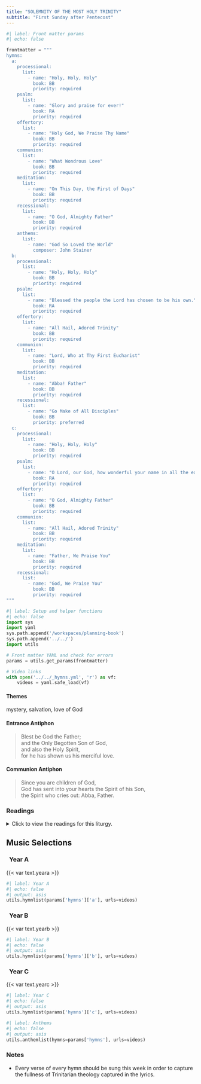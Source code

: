 ```yaml
---
title: "SOLEMNITY OF THE MOST HOLY TRINITY"
subtitle: "First Sunday after Pentecost"
---
```


```python
#| label: Front matter params
#| echo: false

frontmatter = """
hymns:
  a:
    processional:
      list:
        - name: "Holy, Holy, Holy"
          book: BB
          priority: required
    psalm:
      list:
        - name: "Glory and praise for ever!"
          book: RA
          priority: required
    offertory:
      list:
        - name: "Holy God, We Praise Thy Name"
          book: BB
          priority: required
    communion:
      list:
        - name: "What Wondrous Love"
          book: BB
          priority: required
    meditation:
      list:
        - name: "On This Day, the First of Days"
          book: BB
          priority: required
    recessional:
      list:
        - name: "O God, Almighty Father"
          book: BB
          priority: required
    anthems:
      list:
        - name: "God So Loved the World"
          composer: John Stainer
  b:
    processional:
      list:
        - name: "Holy, Holy, Holy"
          book: BB
          priority: required
    psalm:
      list:
        - name: "Blessed the people the Lord has chosen to be his own."
          book: RA
          priority: required
    offertory:
      list:
        - name: "All Hail, Adored Trinity"
          book: BB
          priority: required
    communion:
      list:
        - name: "Lord, Who at Thy First Eucharist"
          book: BB
          priority: required
    meditation:
      list:
        - name: "Abba! Father"
          book: BB
          priority: required
    recessional:
      list:
        - name: "Go Make of All Disciples"
          book: BB
          priority: preferred
  c:
    processional:
      list:
        - name: "Holy, Holy, Holy"
          book: BB
          priority: required
    psalm:
      list:
        - name: "O Lord, our God, how wonderful your name in all the earth!"
          book: RA
          priority: required
    offertory:
      list:
        - name: "O God, Almighty Father"
          book: BB
          priority: required
    communion:
      list:
        - name: "All Hail, Adored Trinity"
          book: BB
          priority: required
    meditation:
      list:
        - name: "Father, We Praise You"
          book: BB
          priority: required
    recessional:
      list:
        - name: "God, We Praise You"
          book: BB
          priority: required
"""
```

```python
#| label: Setup and helper functions
#| echo: false
import sys
import yaml
sys.path.append('/workspaces/planning-book')
sys.path.append('../../')
import utils

# Front matter YAML and check for errors
params = utils.get_params(frontmatter)

# Video links
with open('../../_hymns.yml', 'r') as vf:
    videos = yaml.safe_load(vf)
```

:::  {.red}
#### **Themes**
:::

mystery, salvation, love of God

:::  {.red}
#### **Entrance Antiphon**
:::

> Blest be God the Father;  
> and the Only Begotten Son of God,  
> and also the Holy Spirit,  
> for he has shown us his merciful love.

:::  {.red}
#### **Communion Antiphon**
:::

> Since you are children of God,  
> God has sent into your hearts the Spirit of his Son,  
> the Spirit who cries out: Abba, Father.

:::: {.content-visible when-format="html"}
::: {.red}
### Readings
:::

<details>
  <summary>Click to view the readings for this liturgy.</summary>

::: {.red}
### &nbsp; Year A

#### First Reading [Exodus 34:4b-6, 8-9]{style="float:right" .small}
:::

Early in the morning Moses went up Mount Sinai  
as the LORD had commanded him,  
taking along the two stone tablets.  

Having come down in a cloud, the LORD stood with Moses there  
and proclaimed his name, "LORD."  
Thus the LORD passed before him and cried out,  
"The LORD, the LORD, a merciful and gracious God,  
slow to anger and rich in kindness and fidelity."  
Moses at once bowed down to the ground in worship.  
Then he said, "If I find favor with you, O Lord,  
do come along in our company.  
This is indeed a stiff-necked people; yet pardon our wickedness and sins,  
and receive us as your own."  

***

::: {.red}
#### Responsorial Psalm [Daniel 3:52, 53, 54, 55, 56]{style="float:right" .small}
:::

**[℟.]{.red}** **Glory and praise for ever!**  

Blessed are you, O Lord, the God of our fathers,  
praiseworthy and exalted above all forever;  
And blessed is your holy and glorious name,  
praiseworthy and exalted above all for all ages. **[℟.]{.red}**  

Blessed are you in the temple of your holy glory,  
praiseworthy and glorious above all forever. **[℟.]{.red}**  

Blessed are you on the throne of your kingdom,  
praiseworthy and exalted above all forever. **[℟.]{.red}**  

Blessed are you who look into the depths  
from your throne upon the cherubim,  
praiseworthy and exalted above all forever. **[℟.]{.red}**  

***

::: {.red}
#### Second Reading [2 Corinthians 13:11-13]{style="float:right" .small}
:::

Brothers and sisters, rejoice.  
Mend your ways, encourage one another,  
agree with one another, live in peace,  
and the God of love and peace will be with you.  
Greet one another with a holy kiss.  
All the holy ones greet you.  

The grace of the Lord Jesus Christ  
and the love of God  
and the fellowship of the Holy Spirit be with all of you.  

***

::: {.red}
#### Gospel Acclamation [Cf. Revelation 1:8]{style="float:right" .small}
:::

**[℟.]{.red}** **Alleluia, alleluia.**  
Glory to the Father, the Son, and the Holy Spirit;  
to God who is, who was, and who is to come. **[℟.]{.red}**

***

::: {.red}
#### Gospel [John 3:16-18]{style="float:right" .small}
:::

God so loved the world that he gave his only Son,  
so that everyone who believes in him might not perish  
but might have eternal life.  
For God did not send his Son into the world to condemn the world,  
but that the world might be saved through him.  
Whoever believes in him will not be condemned,  
but whoever does not believe has already been condemned,  
because he has not believed in the name of the only Son of God.  

::: {.centered}
{{< var symbols.cross >}} &nbsp; {{< var symbols.cross >}} &nbsp; {{< var symbols.cross >}}
:::

::: {.red}
### &nbsp; Year B

#### First Reading [Deuteronomy 4:32-34, 39-40]{style="float:right" .small}
:::

Moses said to the people:  
"Ask now of the days of old, before your time,  
ever since God created man upon the earth;  
ask from one end of the sky to the other:  
Did anything so great ever happen before?  
Was it ever heard of?  
Did a people ever hear the voice of God  
speaking from the midst of fire, as you did, and live?  
Or did any god venture to go and take a nation for himself  
from the midst of another nation,  
by testings, by signs and wonders, by war,  
with strong hand and outstretched arm, and by great terrors,  
all of which the LORD, your God,  
did for you in Egypt before your very eyes?  
This is why you must now know,  
and fix in your heart, that the LORD is God  
in the heavens above and on earth below,  
and that there is no other.  
You must keep his statutes and commandments that I enjoin on you today,  
that you and your children after you may prosper,  
and that you may have long life on the land  
which the LORD, your God, is giving you forever."  

***

::: {.red}
#### Responsorial Psalm [Psalm 33:4-5, 6, 9, 18-19, 20, 22]{style="float:right" .small}
:::

**[℟.]{.red}** **Blessed the people the Lord has chosen to be his own.**  

Upright is the word of the LORD,  
and all his works are trustworthy.  
He loves justice and right;  
of the kindness of the Lord the earth is full. **[℟.]{.red}**  

Upright is the word of the LORD,  
and all his works are trustworthy.  
He loves justice and right;  
of the kindness of the Lord the earth is full. **[℟.]{.red}**  

See, the eyes of the LORD are upon those who fear him,  
upon those who hope for his kindness,  
To deliver them from death  
and preserve them in spite of famine. **[℟.]{.red}**  

Our soul waits for the LORD,  
who is our help and our shield.  
May your kindness, O LORD, be upon us  
who have put our hope in you. **[℟.]{.red}**  

***

::: {.red}
#### Second Reading [Romans 8:14-17]{style="float:right" .small}
:::

Brothers and sisters:  
For those who are led by the Spirit of God are sons of God.  
For you did not receive a spirit of slavery to fall back into fear,  
but you received a Spirit of adoption,  
through whom we cry, "Abba, Father!"  
The Spirit himself bears witness with our spirit  
that we are children of God,  
and if children, then heirs,  
heirs of God and joint heirs with Christ,  
if only we suffer with him  
so that we may also be glorified with him.  

***

::: {.red}
#### Gospel Acclamation [Cf. Revelation 1:8]{style="float:right" .small}
:::

**[℟.]{.red}** **Alleluia, alleluia.**  
Glory to the Father, the Son, and the Holy Spirit;  
to God who is, who was, and who is to come. **[℟.]{.red}**  

***

::: {.red}
#### Gospel [Matthew 28:16-20]{style="float:right" .small}
:::

The eleven disciples went to Galilee,  
to the mountain to which Jesus had ordered them.  
When they all saw him, they worshiped, but they doubted.  
Then Jesus approached and said to them,  
"All power in heaven and on earth has been given to me.  
Go, therefore, and make disciples of all nations,  
baptizing them in the name of the Father,  
and of the Son, and of the Holy Spirit,  
teaching them to observe all that I have commanded you.  
And behold, I am with you always, until the end of the age."  

::: {.centered}
{{< var symbols.cross >}} &nbsp; {{< var symbols.cross >}} &nbsp; {{< var symbols.cross >}}
:::

::: {.red}
### &nbsp; Year C

#### First Reading [Proverbs 8:22-31]{style="float:right" .small}
:::

Thus says the wisdom of God:  
"The LORD possessed me, the beginning of his ways,  
&emsp; the forerunner of his prodigies of long ago;  
from of old I was poured forth,  
&emsp; at the first, before the earth.  
When there were no depths I was brought forth,  
&emsp; when there were no fountains or springs of water;  
before the mountains were settled into place,  
&emsp; before the hills, I was brought forth;  
while as yet the earth and fields were not made,  
&emsp; nor the first clods of the world.  

"When the Lord established the heavens I was there,  
&emsp; when he marked out the vault over the face of the deep;  
when he made firm the skies above,  
&emsp; when he fixed fast the foundations of the earth;  
when he set for the sea its limit,  
&emsp; so that the waters should not transgress his command;  
then was I beside him as his craftsman,  
&emsp; and I was his delight day by day,  
playing before him all the while,  
&emsp; playing on the surface of his earth;  
&emsp; and I found delight in the human race."  

***

::: {.red}
#### Responsorial Psalm [Psalm 8:4-5, 6-7, 8-9]{style="float:right" .small}
:::

**[℟.]{.red}** **O Lord, our God, how wonderful your name in all the earth!**  

When I behold your heavens, the work of your fingers,  
&emsp; the moon and the stars which you set in place —  
What is man that you should be mindful of him,  
&emsp; or the son of man that you should care for him? **[℟.]{.red}**  

You have made him little less than the angels,  
&emsp; and crowned him with glory and honor.  
You have given him rule over the works of your hands,  
&emsp; putting all things under his feet: **[℟.]{.red}**  

All sheep and oxen,  
&emsp; yes, and the beasts of the field,  
The birds of the air, the fishes of the sea,  
&emsp; and whatever swims the paths of the seas. **[℟.]{.red}**  

***

::: {.red}
#### Second Reading [Romans 5:1-5]{style="float:right" .small}
:::

Brothers and sisters:  
Therefore, since we have been justified by faith,  
we have peace with God through our Lord Jesus Christ,  
through whom we have gained access by faith  
to this grace in which we stand,  
and we boast in hope of the glory of God.  
Not only that, but we even boast of our afflictions,  
knowing that affliction produces endurance,  
and endurance, proven character,  
and proven character, hope,  
and hope does not disappoint,  
because the love of God has been poured out into our hearts  
through the Holy Spirit that has been given to us.  

***

::: {.red}
#### Gospel Acclamation [Cf. Revelation 1:8]{style="float:right" .small}
:::

**[℟.]{.red}** **Alleluia, alleluia.**  
Glory to the Father, the Son, and the Holy Spirit;  
to God who is, who was, and who is to come. **[℟.]{.red}** 

***

::: {.red}
#### Gospel [John 16:12-15]{style="float:right" .small}
:::

Jesus said to his disciples:  
"I have much more to tell you, but you cannot bear it now.  
But when he comes, the Spirit of truth,  
he will guide you to all truth.  
He will not speak on his own,  
but he will speak what he hears,  
and will declare to you the things that are coming.  
He will glorify me,  
because he will take from what is mine and declare it to you.  
Everything that the Father has is mine;  
for this reason I told you that he will take from what is mine  
and declare it to you."  

::: {.centered}
{{< var symbols.cross >}} &nbsp; {{< var symbols.cross >}} &nbsp; {{< var symbols.cross >}}
:::

</details>
::::

::: {.red}
## Music Selections
:::

::: {.titlered}
### &nbsp; Year A
:::
{{< var text.yeara >}}

```python
#| label: Year A
#| echo: false
#| output: asis
utils.hymnlist(params['hymns']['a'], urls=videos)
```

::: {.titlered}
### &nbsp; Year B
:::
{{< var text.yearb >}}

```python
#| label: Year B
#| echo: false
#| output: asis
utils.hymnlist(params['hymns']['b'], urls=videos)
```

::: {.titlered}
### &nbsp; Year C
:::
{{< var text.yearc >}}

```python
#| label: Year C
#| echo: false
#| output: asis
utils.hymnlist(params['hymns']['c'], urls=videos)
```


```python
#| label: Anthems
#| echo: false
#| output: asis
utils.anthemlist(hymns=params['hymns'], urls=videos)
```

::: {.red}
### Notes
:::

* Every verse of every hymn should be sung this week in order to capture the fullness of Trinitarian theology captured in the lyrics.